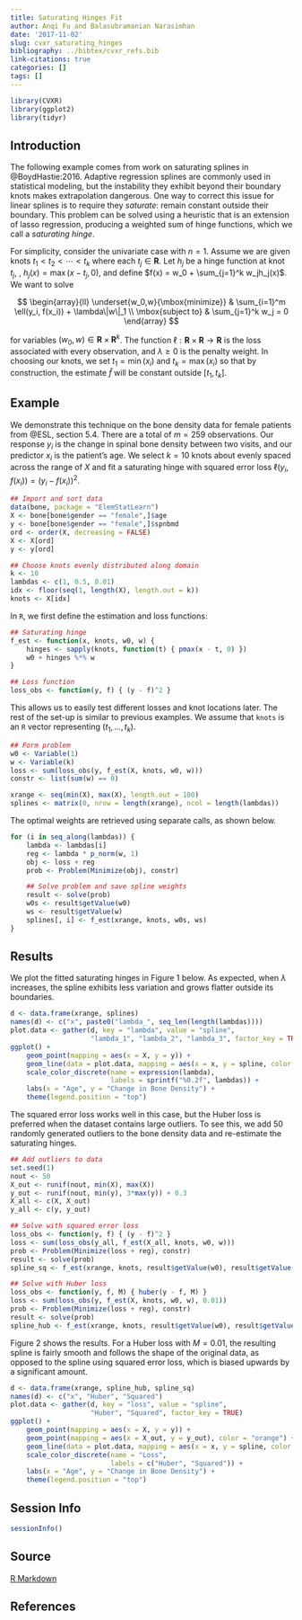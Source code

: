 ```yaml
---
title: Saturating Hinges Fit
author: Anqi Fu and Balasubramanian Narasimhan
date: '2017-11-02'
slug: cvxr_saturating_hinges
bibliography: ../bibtex/cvxr_refs.bib
link-citations: true
categories: []
tags: []
---
```


```r
library(CVXR)
library(ggplot2)
library(tidyr)
```

## Introduction

The following example comes from work on saturating splines in
@BoydHastie:2016. Adaptive regression splines are commonly used in
statistical modeling, but the instability they exhibit beyond their
boundary knots makes extrapolation dangerous. One way to correct this
issue for linear splines is to require they _saturate_: remain
constant outside their boundary. This problem can be solved using a
heuristic that is an extension of lasso regression, producing a
weighted sum of hinge functions, which we call a _saturating hinge_.

For simplicity, consider the univariate case with $n = 1$. Assume we
are given knots $t_1 < t_2 < \cdots < t_k$ where each
$t_j \in {\mathbf R}$. Let $h_j$ be a hinge function at knot $t_j$, \ie,
$h_j(x) = \max(x-t_j,0)$, and define
$f(x) = w_0 + \sum_{j=1}^k w_jh_j(x)$. We want to solve

$$
\begin{array}{ll} 
\underset{w_0,w}{\mbox{minimize}} & \sum_{i=1}^m \ell(y_i, f(x_i)) + \lambda\|w\|_1 \\
\mbox{subject to} & \sum_{j=1}^k w_j = 0
\end{array}
$$

for variables $(w_0,w) \in {\mathbf R} \times {\mathbf R}^k$. The function
$\ell:{\mathbf R} \times {\mathbf R} \rightarrow {\mathbf R}$ is the loss associated
with every observation, and $\lambda \geq 0$ is the penalty weight. In
choosing our knots, we set $t_1 = \min(x_i)$ and $t_k = \max(x_i)$ so
that by construction, the estimate $\hat f$ will be constant outside
$[t_1,t_k]$.

## Example

We demonstrate this technique on the bone density data for female
patients from @ESL, section 5.4. There are a total of $m = 259$
observations. Our response $y_i$ is the change in spinal bone density
between two visits, and our predictor $x_i$ is the patient's age. We
select $k = 10$ knots about evenly spaced across the range of $X$ and
fit a saturating hinge with squared error loss
$\ell(y_i, f(x_i)) = (y_i - f(x_i))^2$.

```r
## Import and sort data
data(bone, package = "ElemStatLearn")
X <- bone[bone$gender == "female",]$age
y <- bone[bone$gender == "female",]$spnbmd
ord <- order(X, decreasing = FALSE)
X <- X[ord]
y <- y[ord]

## Choose knots evenly distributed along domain
k <- 10
lambdas <- c(1, 0.5, 0.01)
idx <- floor(seq(1, length(X), length.out = k))
knots <- X[idx]
```

In `R`, we first define the estimation and loss functions:

```r
## Saturating hinge
f_est <- function(x, knots, w0, w) {
    hinges <- sapply(knots, function(t) { pmax(x - t, 0) })
    w0 + hinges %*% w
}

## Loss function
loss_obs <- function(y, f) { (y - f)^2 }
```

This allows us to easily test different losses and knot locations
later. The rest of the set-up is similar to previous examples. We
assume that `knots` is an `R` vector representing
$(t_1,\ldots,t_k)$.

```r
## Form problem
w0 <- Variable(1)
w <- Variable(k)
loss <- sum(loss_obs(y, f_est(X, knots, w0, w)))
constr <- list(sum(w) == 0)

xrange <- seq(min(X), max(X), length.out = 100)
splines <- matrix(0, nrow = length(xrange), ncol = length(lambdas))
```

The optimal weights are retrieved using separate calls, as shown
below.

```r
for (i in seq_along(lambdas)) {
    lambda <- lambdas[i]
    reg <- lambda * p_norm(w, 1)
    obj <- loss + reg
    prob <- Problem(Minimize(obj), constr)

    ## Solve problem and save spline weights
    result <- solve(prob)
    w0s <- result$getValue(w0)
    ws <- result$getValue(w)
    splines[, i] <- f_est(xrange, knots, w0s, ws)
}
```

## Results

We plot the fitted saturating hinges in Figure 1 below. As expected,
when $\lambda$ increases, the spline exhibits less variation and grows
flatter outside its boundaries. 

```r
d <- data.frame(xrange, splines)
names(d) <- c("x", paste0("lambda_", seq_len(length(lambdas))))
plot.data <- gather(d, key = "lambda", value = "spline",
                    "lambda_1", "lambda_2", "lambda_3", factor_key = TRUE)
ggplot() +
    geom_point(mapping = aes(x = X, y = y)) +
    geom_line(data = plot.data, mapping = aes(x = x, y = spline, color = lambda)) +
    scale_color_discrete(name = expression(lambda),
                         labels = sprintf("%0.2f", lambdas)) +
    labs(x = "Age", y = "Change in Bone Density") +
    theme(legend.position = "top")
```

The squared error loss works well in this case, but the Huber loss is
preferred when the dataset contains large outliers. To see this, we
add 50 randomly generated
outliers to the bone density data and re-estimate the saturating
hinges. 

```r
## Add outliers to data
set.seed(1)
nout <- 50
X_out <- runif(nout, min(X), max(X))
y_out <- runif(nout, min(y), 3*max(y)) + 0.3
X_all <- c(X, X_out)
y_all <- c(y, y_out)

## Solve with squared error loss
loss_obs <- function(y, f) { (y - f)^2 }
loss <- sum(loss_obs(y_all, f_est(X_all, knots, w0, w)))
prob <- Problem(Minimize(loss + reg), constr)
result <- solve(prob)
spline_sq <- f_est(xrange, knots, result$getValue(w0), result$getValue(w))

## Solve with Huber loss
loss_obs <- function(y, f, M) { huber(y - f, M) }
loss <- sum(loss_obs(y, f_est(X, knots, w0, w), 0.01))
prob <- Problem(Minimize(loss + reg), constr)
result <- solve(prob)
spline_hub <- f_est(xrange, knots, result$getValue(w0), result$getValue(w))
```

Figure 2 shows the results. For a Huber loss with $M = 0.01$, the
resulting spline is fairly smooth and follows the shape of the
original data, as opposed to the spline using squared error loss,
which is biased upwards by a significant amount.

```r
d <- data.frame(xrange, spline_hub, spline_sq)
names(d) <- c("x", "Huber", "Squared")
plot.data <- gather(d, key = "loss", value = "spline",
                    "Huber", "Squared", factor_key = TRUE)
ggplot() +
    geom_point(mapping = aes(x = X, y = y)) +
    geom_point(mapping = aes(x = X_out, y = y_out), color = "orange") +
    geom_line(data = plot.data, mapping = aes(x = x, y = spline, color = loss)) +
    scale_color_discrete(name = "Loss",
                         labels = c("Huber", "Squared")) +
    labs(x = "Age", y = "Change in Bone Density") +
    theme(legend.position = "top")
```


## Session Info

```r
sessionInfo()
```

## Source

[R Markdown](https://github.com/bnaras/cvxr_docs/blob/master/content/cvxr_examples/saturating-hinges.Rmd)

## References
